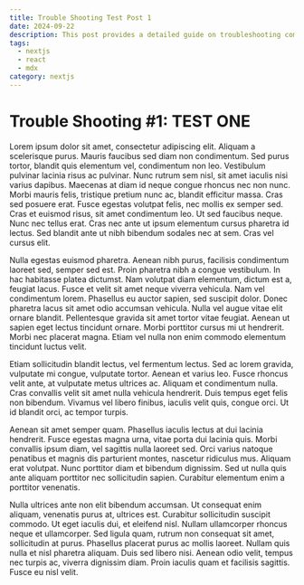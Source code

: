 ```yaml
---
title: Trouble Shooting Test Post 1
date: 2024-09-22
description: This post provides a detailed guide on troubleshooting common issues in the application, including step-by-step solutions and best practices.
tags:
  - nextjs
  - react
  - mdx
category: nextjs
---
```


# Trouble Shooting #1: TEST ONE

Lorem ipsum dolor sit amet, consectetur adipiscing elit. Aliquam a scelerisque
purus. Mauris faucibus sed diam non condimentum. Sed purus tortor, blandit
quis elementum vel, condimentum non leo. Vestibulum pulvinar lacinia risus ac
pulvinar. Nunc rutrum sem nisl, sit amet iaculis nisi varius dapibus. Maecenas
at diam id neque congue rhoncus nec non nunc. Morbi mauris felis, tristique
pretium nunc ac, blandit efficitur massa. Cras sed posuere erat. Fusce egestas
volutpat felis, nec mollis ex semper sed. Cras et euismod risus, sit amet
condimentum leo. Ut sed faucibus neque. Nunc nec tellus erat. Cras nec ante ut
ipsum elementum cursus pharetra id lectus. Sed blandit ante ut nibh bibendum
sodales nec at sem. Cras vel cursus elit.

Nulla egestas euismod pharetra. Aenean nibh purus, facilisis condimentum
laoreet sed, semper sed est. Proin pharetra nibh a congue vestibulum. In hac
habitasse platea dictumst. Nam volutpat diam elementum, dictum est a, feugiat
lacus. Fusce et velit sit amet neque viverra vehicula. Nam vel condimentum
lorem. Phasellus eu auctor sapien, sed suscipit dolor. Donec pharetra lacus
sit amet odio accumsan vehicula. Nulla vel augue vitae elit ornare blandit.
Pellentesque gravida sit amet tortor vitae feugiat. Aenean ut sapien eget
lectus tincidunt ornare. Morbi porttitor cursus mi ut hendrerit. Morbi nec
placerat magna. Etiam vel nulla non enim commodo elementum tincidunt luctus
velit.

Etiam sollicitudin blandit lectus, vel fermentum lectus. Sed ac lorem gravida,
vulputate mi congue, vulputate tortor. Aenean et varius leo. Fusce rhoncus
velit ante, at vulputate metus ultrices ac. Aliquam et condimentum nulla. Cras
convallis velit sit amet nulla vehicula hendrerit. Duis tempus eget felis non
bibendum. Vivamus vel libero finibus, iaculis velit quis, congue orci. Ut id
blandit orci, ac tempor turpis.

Aenean sit amet semper quam. Phasellus iaculis lectus at dui lacinia
hendrerit. Fusce egestas magna urna, vitae porta dui lacinia quis. Morbi
convallis ipsum diam, vel sagittis nulla laoreet sed. Orci varius natoque
penatibus et magnis dis parturient montes, nascetur ridiculus mus. Aliquam
erat volutpat. Nunc porttitor diam et bibendum dignissim. Sed ut nulla quis
ante aliquam porttitor nec sollicitudin sapien. Curabitur elementum enim a
porttitor venenatis.

Nulla ultrices ante non elit bibendum accumsan. Ut consequat enim aliquam,
venenatis purus at, ultrices est. Curabitur sollicitudin suscipit commodo. Ut
eget iaculis dui, et eleifend nisl. Nullam ullamcorper rhoncus neque et
ullamcorper. Sed ligula quam, rutrum non consequat sit amet, sollicitudin at
purus. Phasellus placerat purus ac mollis laoreet. Nullam quis nulla et nisl
pharetra aliquam. Duis sed libero nisi. Aenean odio velit, tempus nec turpis
ac, viverra dignissim diam. Proin iaculis quam et facilisis sagittis. Fusce eu
nisl velit.
